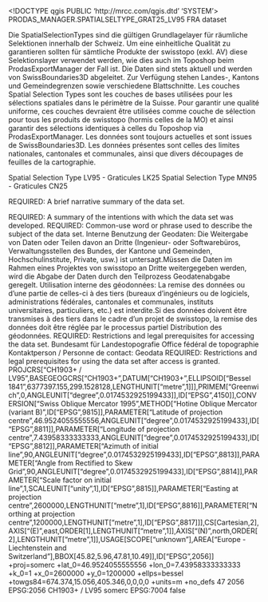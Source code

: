 <!DOCTYPE qgis PUBLIC 'http://mrcc.com/qgis.dtd' 'SYSTEM'>
<qgis version="3.26.3-Buenos Aires">
  <identifier>PRODAS_MANAGER.SPATIALSELTYPE_GRAT25_LV95</identifier>
  <parentidentifier></parentidentifier>
  <language>FRA</language>
  <type>dataset</type>
  <title>Spatial Selection Type LV95 - Graticules LK25</title>
  <abstract>Die SpatialSelectionTypes sind die gültigen Grundlagelayer für räumliche Selektionen innerhalb der Schweiz. Um eine einheitliche Qualität zu garantieren sollten für sämtliche Produkte der swisstopo (exkl. AV) diese Selektionslayer verwendet werden, wie dies auch im Toposhop beim ProdasExportManager der Fall ist.
Die Daten sind stets aktuell und werden von SwissBoundaries3D abgeleitet. Zur Verfügung stehen Landes-, Kantons und Gemeindegrenzen sowie verschiedene Blattschnitte.
Les couches Spatial Selection Types sont les couches de bases utilisées pour les sélections spatiales dans le périmètre de la Suisse. Pour garantir une qualité uniforme, ces couches devraient être utilisées comme couche de sélection pour tous les produits de swisstopo (hormis celles de la MO) et ainsi garantir des sélections identiques à celles du Toposhop via ProdasExportManager.
Les données sont toujours actuelles et sont issues de SwissBoundaries3D. Les données présentes sont celles des limites nationales, cantonales et communales, ainsi que divers découpages de feuilles de la cartographie.

Spatial Selection Type LV95 - Graticules LK25 Spatial Selection Type MN95 - Graticules CN25

REQUIRED: A brief narrative summary of the data set.

REQUIRED: A summary of the intentions with which the data set was developed.</abstract>
  <keywords vocabulary="gmd:topicCategory">
    <keyword>REQUIRED: Common-use word or phrase used to describe the subject of the data set.</keyword>
  </keywords>
  <contact>
    <name></name>
    <organization></organization>
    <position></position>
    <voice></voice>
    <fax></fax>
    <email></email>
    <role></role>
  </contact>
  <links>
    <link url="Server=ltappl63; Service=5159; User=prodas_manager; Version=SDE.DEFAULT" type="ArcSDE Connection" name="SDE Feature Class" description="" format="" mimeType="" size=""/>
  </links>
  <fees></fees>
  <constraints type="Limitations of use">Interne Benutzung der Geodaten:
Die Weitergabe von Daten oder Teilen davon an Dritte (Ingenieur- oder Softwarebüros, Verwaltungsstellen des Bundes, der Kantone und Gemeinden, Hochschulinstitute, Private, usw.) ist untersagt.Müssen die Daten im Rahmen eines Projektes von swisstopo an Dritte weitergegeben werden, wird die Abgabe der Daten durch den Teilprozess Geodatenabgabe geregelt.
Utilisation interne des géodonnées:
La remise des données ou d’une partie de celles-ci à des tiers (bureaux d'ingénieurs ou de logiciels, administrations fédérales, cantonales et communales, instituts universitaires, particuliers, etc.) est interdite.Si des données doivent être transmises à des tiers dans le cadre d’un projet de swisstopo, la remise des données doit être réglée par le processus partiel Distribution des géodonnées.</constraints>
  <constraints type="Access">REQUIRED: Restrictions and legal prerequisites for accessing the data set.</constraints>
  <rights>Bundesamt für Landestopografie&#xd;
Office fédéral de topographie&#xd;
Kontaktperson / Personne de contact:&#xd;
Geodata</rights>
  <rights>REQUIRED: Restrictions and legal prerequisites for using the data set after access is granted.</rights>
  <encoding></encoding>
  <crs>
    <spatialrefsys nativeFormat="Wkt">
      <wkt>PROJCRS["CH1903+ / LV95",BASEGEOGCRS["CH1903+",DATUM["CH1903+",ELLIPSOID["Bessel 1841",6377397.155,299.1528128,LENGTHUNIT["metre",1]]],PRIMEM["Greenwich",0,ANGLEUNIT["degree",0.0174532925199433]],ID["EPSG",4150]],CONVERSION["Swiss Oblique Mercator 1995",METHOD["Hotine Oblique Mercator (variant B)",ID["EPSG",9815]],PARAMETER["Latitude of projection centre",46.9524055555556,ANGLEUNIT["degree",0.0174532925199433],ID["EPSG",8811]],PARAMETER["Longitude of projection centre",7.43958333333333,ANGLEUNIT["degree",0.0174532925199433],ID["EPSG",8812]],PARAMETER["Azimuth of initial line",90,ANGLEUNIT["degree",0.0174532925199433],ID["EPSG",8813]],PARAMETER["Angle from Rectified to Skew Grid",90,ANGLEUNIT["degree",0.0174532925199433],ID["EPSG",8814]],PARAMETER["Scale factor on initial line",1,SCALEUNIT["unity",1],ID["EPSG",8815]],PARAMETER["Easting at projection centre",2600000,LENGTHUNIT["metre",1],ID["EPSG",8816]],PARAMETER["Northing at projection centre",1200000,LENGTHUNIT["metre",1],ID["EPSG",8817]]],CS[Cartesian,2],AXIS["(E)",east,ORDER[1],LENGTHUNIT["metre",1]],AXIS["(N)",north,ORDER[2],LENGTHUNIT["metre",1]],USAGE[SCOPE["unknown"],AREA["Europe - Liechtenstein and Switzerland"],BBOX[45.82,5.96,47.81,10.49]],ID["EPSG",2056]]</wkt>
      <proj4>+proj=somerc +lat_0=46.9524055555556 +lon_0=7.43958333333333 +k_0=1 +x_0=2600000 +y_0=1200000 +ellps=bessel +towgs84=674.374,15.056,405.346,0,0,0,0 +units=m +no_defs</proj4>
      <srsid>47</srsid>
      <srid>2056</srid>
      <authid>EPSG:2056</authid>
      <description>CH1903+ / LV95</description>
      <projectionacronym>somerc</projectionacronym>
      <ellipsoidacronym>EPSG:7004</ellipsoidacronym>
      <geographicflag>false</geographicflag>
    </spatialrefsys>
  </crs>
  <extent>
    <spatial minz="0" crs="EPSG:2056" maxy="48.30160000000000053" maxx="11.4789999999999992" maxz="0" minx="5.3512000000000004" dimensions="2" miny="45.64459999999999695"/>
    <temporal>
      <period>
        <start></start>
        <end></end>
      </period>
    </temporal>
  </extent>
</qgis>
